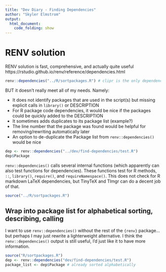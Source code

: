 ```yaml
---
title: "Dev Diary - Finding Dependencies"
author: "Skyler Elmstrom"
output:
  html_document:
    code_folding: show
---
```


# RENV solution
RENV solution is fast, comprehensive, and actually quite useful
https://rstudio.github.io/renv/reference/dependencies.html

```r
renv::dependencies("../R/sortpackages.R") # clipr is the only dependency
```

BUT it doesn't really meet all of my needs. Namely:

-  It does not identify packages that are used in the script(s) but missing explicit calls in `library()` or DESCRIPTION
-  For R package code dependencies, it would be nice if the packages could be quickly added to the DESCRIPTION
-  It sometimes adds duplicates to its package list (example?)
-  The line number that the package was found would be helpful for removing/rewriting automatically later
-  An option to de-duplicate the Package list from `renv::dependencies()` would be nice

```r
dep <- renv::dependencies("../dev/find-dependencies/test.R")
dep$Package
```

`renv::dependencies()` calls several internal functions (which apparently can also test functions for dependencies). These functions test for R methods, `::`, `library()`, `require()`, and `requireNamespace()`. This does not check for R markdown LaTeX dependencies, but TinyTeX and Tlmgr can do a decent job of that.

```r
source("../R/sortpackages.R")
```

## Wrap into package list for alphabetical sorting, describing, calling

I want to use `renv::dependencies()` without the rest of the `{renv}` package... but perhaps I may just rewrite a lighterweight alternative. I think the `renv::dependencies()` output is still useful, I'd just like it to have more information.

```r
source("R/sortpackages.R")
dep <- renv::dependencies("dev/find-dependencies/test.R")
package_list <- dep$Package # already sorted alphabetically
```


